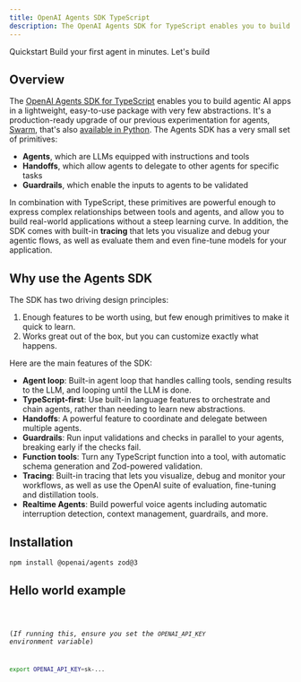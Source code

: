 ```yaml
---
title: OpenAI Agents SDK TypeScript
description: The OpenAI Agents SDK for TypeScript enables you to build agentic AI apps in a lightweight, easy-to-use package with very few abstractions.
---
```




<Hero>
  <Fragment slot="title">Quickstart</Fragment>
  <Fragment slot="description">Build your first agent in minutes.</Fragment>
  <Fragment slot="cta">Let's build</Fragment>
</Hero>

## Overview

The [OpenAI Agents SDK for TypeScript](https://github.com/openai/openai-agents-js)
enables you to build agentic AI apps in a lightweight, easy-to-use package with
very few abstractions. It's a production-ready upgrade of our previous
experimentation for agents,
[Swarm](https://github.com/openai/swarm/tree/main), that's also [available in Python](https://github.com/openai/openai-agents-python). The Agents SDK has a very
small set of primitives:

- **Agents**, which are LLMs equipped with instructions and tools
- **Handoffs**, which allow agents to delegate to other agents for specific
  tasks
- **Guardrails**, which enable the inputs to agents to be validated

In combination with TypeScript, these primitives are powerful enough to express
complex relationships between tools and agents, and allow you to build
real-world applications without a steep learning curve. In addition, the SDK
comes with built-in **tracing** that lets you visualize and debug your agentic
flows, as well as evaluate them and even fine-tune models for your application.

## Why use the Agents SDK

The SDK has two driving design principles:

1. Enough features to be worth using, but few enough primitives to make it quick
   to learn.
2. Works great out of the box, but you can customize exactly what happens.

Here are the main features of the SDK:

- **Agent loop**: Built-in agent loop that handles calling tools, sending results to
  the LLM, and looping until the LLM is done.
- **TypeScript-first**: Use built-in language features to orchestrate and chain
  agents, rather than needing to learn new abstractions.
- **Handoffs**: A powerful feature to coordinate and delegate between multiple
  agents.
- **Guardrails**: Run input validations and checks in parallel to your agents,
  breaking early if the checks fail.
- **Function tools**: Turn any TypeScript function into a tool, with automatic
  schema generation and Zod-powered validation.
- **Tracing**: Built-in tracing that lets you visualize, debug and monitor your
  workflows, as well as use the OpenAI suite of evaluation, fine-tuning and
  distillation tools.
- **Realtime Agents**: Build powerful voice agents including automatic interruption
  detection, context management, guardrails, and more.

## Installation

```bash
npm install @openai/agents zod@3
```

## Hello world example

<Code lang="typescript" code={helloWorldExample} title="Hello World" />

(_If running this, ensure you set the `OPENAI_API_KEY` environment variable_)

```bash
export OPENAI_API_KEY=sk-...
```

